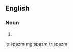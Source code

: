 ==English==

===Noun===
{{head|en|misspelling}}

# {{misspelling of|spasm|lang=en}}

[[io:spazm]]
[[mg:spazm]]
[[tr:spazm]]